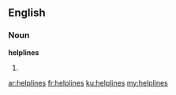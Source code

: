 ==English==
===Noun===
'''helplines'''

# {{plural of|helpline}}

[[ar:helplines]]
[[fr:helplines]]
[[ku:helplines]]
[[my:helplines]]